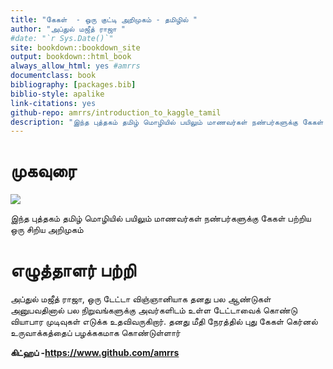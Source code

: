 ```yaml
--- 
title: "கேகள்  - ஒரு குட்டி அறிமுகம் - தமிழில் "
author: "அப்துல் மஜீத் ராஜா "
#date: "`r Sys.Date()`"
site: bookdown::bookdown_site
output: bookdown::html_book
always_allow_html: yes #amrrs
documentclass: book
bibliography: [packages.bib]
biblio-style: apalike
link-citations: yes
github-repo: amrrs/introduction_to_kaggle_tamil
description: "இந்த புத்தகம் தமிழ் மொழியில் பயிலும் மாணவர்கள் நண்பர்களுக்கு கேகள்  பற்றிய ஒரு சிறிய அறிமுகம்"
---
```


# முகவுரை 

![](http://scd.en.rfi.fr/sites/english.filesrfi/imagecache/rfi_16x9_1024_578/sites/images.rfi.fr/files/aef_image/kaggle.jpg)

இந்த புத்தகம் தமிழ் மொழியில் பயிலும் மாணவர்கள் நண்பர்களுக்கு கேகள்  பற்றிய ஒரு சிறிய அறிமுகம்

# எழுத்தாளர் பற்றி 


அப்துல் மஜீத் ராஜா, ஒரு டேட்டா விஞ்ஞானியாக  தனது பல ஆண்டுகள் அனுபவதினால்  பல நிறுவங்களுக்கு அவர்களிடம் உள்ள டேட்டாவைக் கொண்டு வியாபார முடிவுகள் எடுக்க உதவிவருகிறார். தனது மீதி நேரத்தில் புது  கேகள் கெர்னல் உருவாக்கத்தைப் பழக்ககமாக கொண்டுள்ளார் 


**கிட்ஹப் -[ https://www.github.com/amrrs](https://www.github.com/amrrs)**
